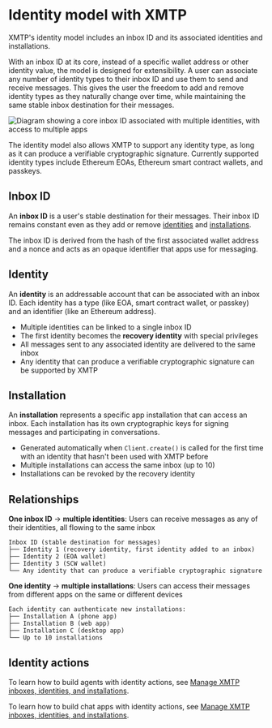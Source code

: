 # Identity model with XMTP

XMTP's identity model includes an inbox ID and its associated identities and installations.

With an inbox ID at its core, instead of a specific wallet address or other identity value, the model is designed for extensibility. A user can associate any number of identity types to their inbox ID and use them to send and receive messages. This gives the user the freedom to add and remove identity types as they naturally change over time, while maintaining the same stable inbox destination for their messages.

![Diagram showing a core inbox ID associated with multiple identities, with access to multiple apps](https://raw.githubusercontent.com/xmtp/docs-xmtp-org/refs/heads/main/docs/pages/img/multi-id.png)

The identity model also allows XMTP to support any identity type, as long as it can produce a verifiable cryptographic signature. Currently supported identity types include Ethereum EOAs, Ethereum smart contract wallets, and passkeys.

## Inbox ID

An **inbox ID** is a user's stable destination for their messages. Their inbox ID remains constant even as they add or remove [identities](#identity) and [installations](#installations).

The inbox ID is derived from the hash of the first associated wallet address and a nonce and acts as an opaque identifier that apps use for messaging.

## Identity

An **identity** is an addressable account that can be associated with an inbox ID. Each identity has a type (like EOA, smart contract wallet, or passkey) and an identifier (like an Ethereum address).

- Multiple identities can be linked to a single inbox ID
- The first identity becomes the **recovery identity** with special privileges
- All messages sent to any associated identity are delivered to the same inbox
- Any identity that can produce a verifiable cryptographic signature can be supported by XMTP

## Installation

An **installation** represents a specific app installation that can access an inbox. Each installation has its own cryptographic keys for signing messages and participating in conversations.

- Generated automatically when `Client.create()` is called for the first time with an identity that hasn't been used with XMTP before
- Multiple installations can access the same inbox (up to 10)
- Installations can be revoked by the recovery identity

## Relationships

**One inbox ID** → **multiple identities**: Users can receive messages as any of their identities, all flowing to the same inbox

```
Inbox ID (stable destination for messages)
├── Identity 1 (recovery identity, first identity added to an inbox)
├── Identity 2 (EOA wallet)
├── Identity 3 (SCW wallet)
└── Any identity that can produce a verifiable cryptographic signature
```

**One identity** → **multiple installations**: Users can access their messages from different apps on the same or different devices

```
Each identity can authenticate new installations:
├── Installation A (phone app)
├── Installation B (web app)
├── Installation C (desktop app)
└── Up to 10 installations
```

## Identity actions

To learn how to build agents with identity actions, see [Manage XMTP inboxes, identities, and installations](/agents/core-messaging/agent-installations).

To learn how to build chat apps with identity actions, see [Manage XMTP inboxes, identities, and installations](/chat-apps/core-messaging/manage-inboxes).
